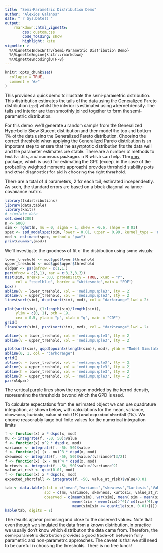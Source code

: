 ```yaml
---
title: "Semi-Parametric Distribution Demo"
author: "Alexios Galanos"
date: "`r Sys.Date()`"
output: 
    rmarkdown::html_vignette:
        css: custom.css
        code_folding: show
        highlight: kate
vignette: >
  %\VignetteIndexEntry{Semi-Parametric Distribution Demo}
  %\VignetteEngine{knitr::rmarkdown}
  %\VignetteEncoding{UTF-8}
---
```


```r
knitr::opts_chunk$set(
  collapse = TRUE,
  comment = "#>"
)
```

This provides a quick demo to illustrate the semi-parametric distribution. This
distribution estimates the tails of the data using the Generalized Pareto distribution 
(`gpd`) whilst the interior is estimated using a kernel density. The tails and 
interior are then smoothly joined together to form the semi-parametric distribution.

For this demo, we'll generate a random sample from the Generalized Hyperbolic 
Skew Student distribution and then model the top and bottom 1% of the data 
using the Generalized Pareto distribution. Choosing the correct threshold when 
applying the Generalized Pareto distribution is an important step to ensure that 
the asymptotic distribution fits the data well and the parameter estimates are 
stable. There are a number of methods to test for this, and numerous packages in R which can help. The [mev](https://CRAN.R-project.org/package=mev) 
package, which is used for estimating the GPD (except in the case of the probability weighted moments
approach) provides threshold stability plots and other diagnostics for aid in
choosing the right threshold.

There are a total of 4 parameters, 2 for each tail, estimated independently. As such,
the standard errors are based on a block diagonal variance-covariance matrix.

```r
library(tsdistributions)
library(data.table)
library(knitr)
# simulate data
set.seed(200)
n <- 6000
sim <- rghst(n, mu = 0, sigma = 1, skew = -0.6, shape = 8.01)
spec <- spd_modelspec(sim, lower = 0.01, upper = 0.99, kernel_type = 'normal')
mod <- estimate(spec, method = "pwm")
print(summary(mod))
```

We'll investigate the goodness of fit of the distribution using some visuals:

```r
lower_treshold <- mod$gpd$lower$threshold
upper_treshold <- mod$gpd$upper$threshold
oldpar <- par(mfrow = c(1,1))
par(mfrow = c(3,1), mar = c(3,3,3,3))
hist(sim, breaks = 300, probability = TRUE, xlab = "r", 
     col = "steelblue", border = "whitesmoke",main = "PDF")
box()
abline(v = lower_treshold, col = 'mediumpurple3', lty = 2)
abline(v = upper_treshold, col = 'mediumpurple3', lty = 2)
lines(sort(sim), dspd(sort(sim), mod), col = "darkorange",lwd = 2)

plot(sort(sim), (1:length(sim)/length(sim)), 
     ylim = c(0, 1), pch = 19, 
     cex = 0.5, ylab = "p", xlab = "q", main = "CDF")
grid()
lines(sort(sim), pspd(sort(sim), mod), col = "darkorange",lwd = 2)

abline(v = lower_treshold, col = 'mediumpurple3', lty = 2)
abline(v = upper_treshold, col = 'mediumpurple3', lty = 2)

plot(sort(sim), qspd(ppoints(length(sim)), mod), ylab = "Model Simulated", xlab = "Observed", main = "Q-Q")
abline(0, 1, col = "darkorange")
grid()
abline(v = lower_treshold, col = 'mediumpurple3', lty = 2)
abline(v = upper_treshold, col = 'mediumpurple3', lty = 2)
abline(h = lower_treshold, col = 'mediumpurple3', lty = 2)
abline(h = upper_treshold, col = 'mediumpurple3', lty = 2)
par(oldpar)
```

The vertical purple lines show the region modeled by the kernel density, representing
the thresholds beyond which the GPD is used.

To calculate expectations from the estimated object we can use quadrature integration,
as shown below, with calculations for the mean, variance, skewness, kurtosis, value
at risk (1%) and expected shortfall (1%). We choose reasonably large but finite values
for the numerical integration limits.

```r
f <- function(x) x * dspd(x, mod)
mu <- integrate(f, -50, 50)$value
f <- function(x) x^2 * dspd(x, mod)
variance <- integrate(f, -50, 50)$value
f <- function(x) (x - mu)^3 * dspd(x, mod)
skewness <- integrate(f, -50, 50)$value/(variance^(3/2))
f <- function(x) (x - mu)^4 * dspd(x, mod)
kurtosis <- integrate(f, -50, 50)$value/(variance^2)
value_at_risk <- qspd(0.01, mod)
f <- function(x) x * dspd(x, mod)
expected_shortfall <- integrate(f, -50, value_at_risk)$value/0.01

tab <- data.table(stat = c("mean","variance","skewness","kurtosis","VaR(1%)","ES(1%)"),
                  spd = c(mu, variance, skewness, kurtosis, value_at_risk, expected_shortfall),
                  observed = c(mean(sim), var(sim), mean((sim - mean(sim))^3)/(sd(sim)^3), 
                               mean((sim - mean(sim))^4)/(sd(sim)^4),quantile(sim, 0.01),
                               mean(sim[sim <= quantile(sim, 0.01)])))
kable(tab, digits = 2)
```

The results appear promising and close to the observed values. Note that even though
we simulated the data from a known distribution, in practice we usually don't 
know which distribution the data came from. Therefore, the semi-parametric 
distribution provides a good trade-off between fully parametric and non-parametric
approaches. The caveat is that we still need to be careful in choosing the thresholds.
There is no free lunch!

